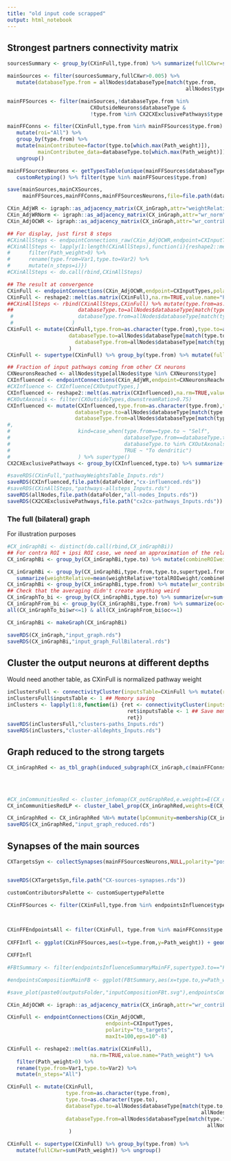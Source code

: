 ```yaml
---
title: "old input code scrapped"
output: html_notebook
---
```


## Strongest partners connectivity matrix
```r
sourcesSummary <- group_by(CXinFull,type.from) %>% summarize(fullCXwr=sum(Path_weight)) %>% ungroup()

mainSources <- filter(sourcesSummary,fullCXwr>0.005) %>% 
   mutate(databaseType.from = allNodes$databaseType[match(type.from,
                                                          allNodes$type)])

mainFFSources <- filter(mainSources,!databaseType.from %in%
                           CXOutsideNeurons$databaseType & 
                           !type.from %in% CX2CXExclusivePathways$type.to)

mainFFConns <- filter(CXinFull,type.from %in% mainFFSources$type.from) %>% 
   mutate(roi="All") %>% 
   group_by(type.from) %>% 
   mutate(mainContributee=factor(type.to[which.max(Path_weight)]),
          mainContributee_data=databaseType.to[which.max(Path_weight)]) %>% 
   ungroup() 

mainFFSourcesNeurons <- getTypesTable(unique(mainFFSources$databaseType.from)) %>%
   customRetyping() %>% filter(type %in% mainFFSources$type.from)
```

```r
save(mainSources,mainCXSources,
     mainFFSources,mainFFConns,mainFFSourcesNeurons,file=file.path(dataFolder,"mainSourcesAndConns.Rdata"))
```
```r

CXin_AdjWR <- igraph::as_adjacency_matrix(CX_inGraph,attr="weightRelative")
CXin_AdjWRNorm <- igraph::as_adjacency_matrix(CX_inGraph,attr="wr_norm")
CXin_AdjOCWR <- igraph::as_adjacency_matrix(CX_inGraph,attr="wr_contribution") ## Here we use the relative contribution - use this for "downstream" computations of influence

## For display, just first 8 steps
#CXinAllSteps <- endpointConnections_raw(CXin_AdjOCWR,endpoint=CXInputTypes,polarity="downstream",maxIt=8,eps=10^-8)
#CXinAllSteps <- lapply(1:length(CXinAllSteps),function(i){reshape2::melt(as.matrix(CXinAllSteps[[i]]),na.rm=TRUE,value.name="Path_weight") %>% 
#      filter(Path_weight>0) %>%
#      rename(type.from=Var1,type.to=Var2) %>%
#      mutate(n_steps=i)})
#CXinAllSteps <- do.call(rbind,CXinAllSteps)

## The result at convergence
CXinFull <- endpointConnections(CXin_AdjOCWR,endpoint=CXInputTypes,polarity="to_targets",maxIt=100,eps=10^-8)
CXinFull <- reshape2::melt(as.matrix(CXinFull),na.rm=TRUE,value.name="Path_weight") %>% filter(Path_weight>0) %>% rename(type.from=Var1,type.to=Var2) %>% mutate(n_steps="All")
##CXinAllSteps <- rbind(CXinAllSteps,CXinFull) %>% mutate(type.from=as.character(type.from),type.to=as.character(type.to),
##                     databaseType.to=allNodes$databaseType[match(type.to,allNodes$type)],
 #                     databaseType.from=allNodes$databaseType[match(type.from,allNodes$type)]
 #                   )
CXinFull <- mutate(CXinFull,type.from=as.character(type.from),type.to=as.character(type.to),
                    databaseType.to=allNodes$databaseType[match(type.to,allNodes$type)],
                      databaseType.from=allNodes$databaseType[match(type.from,allNodes$type)]
                    )
CXinFull <- supertype(CXinFull) %>% group_by(type.from) %>% mutate(fullCXwr=sum(Path_weight)) %>% ungroup()

## Fraction of input pathways coming from other CX neurons
CXNeuronsReached <- allNodes$type[allNodes$type %in% CXNeurons$type]
CXInfluenced <- endpointConnections(CXin_AdjWR,endpoint=CXNeuronsReached,polarity = "from_sources",maxIt=100,eps=10^-8)
#CXInfluence <- CXInfluence[CXOutputTypes,]
CXInfluenced <- reshape2::melt(as.matrix(CXInfluenced),na.rm=TRUE,value.name="Path_weight") %>% filter(Path_weight>0) %>% rename(type.from=Var1,type.to=Var2)
#CXOutAxonals <- filter(CXOutsideTypes,downstreamRatio>0.75)
CXInfluenced <- mutate(CXInfluenced,type.from=as.character(type.from),type.to=as.character(type.to),
                      databaseType.to=allNodes$databaseType[match(type.to,allNodes$type)],
                      databaseType.from=allNodes$databaseType[match(type.from,allNodes$type)]) %>% supertype()
#,
#                      kind=case_when(type.from==type.to ~ "Self",
#                                     databaseType.from==databaseType.to ~ "Self-contralateral",
#                                     databaseType.to %in% CXOutAxonals$databaseType ~ "To axonal",
#                                     TRUE ~ "To dendritic")
#                      ) %>% supertype()
CX2CXExclusivePathways <- group_by(CXInfluenced,type.to) %>% summarize(totalWeight=sum(Path_weight)) %>% filter(totalWeight>0.95)
```

```r
#saveRDS(CXinFull,"pathwayWeightsTable_Inputs.rds")
saveRDS(CXInfluenced,file.path(dataFolder,"cx-influenced.rds"))
#saveRDS(CXinAllSteps,"pathways-allsteps_Inputs.rds")
saveRDS(allNodes,file.path(dataFolder,"all-nodes_Inputs.rds"))
saveRDS(CX2CXExclusivePathways,file.path("cx2cx-pathways_Inputs.rds"))
```

### The full (bilateral) graph
For illustration purposes
```r
#CX_inGraphBi <- distinct(do.call(rbind,CX_inGraphBi))
## For contra ROI + ipsi ROI case, we need an approximation of the relative weight and output contribution
CX_inGraphBi <- group_by(CX_inGraphBi,type.to) %>% mutate(combineROIweight=sum(totalROIweight[match(unique(roi),roi)])) %>% ungroup() 

CX_inGraphBi <- group_by(CX_inGraphBi,type.from,type.to,supertype1.from,supertype2.from,supertype3.from,supertype1.to,supertype2.to,supertype3.to,databaseType.from,databaseType.to,n_type) %>%
   summarize(weightRelative=mean(weightRelative*totalROIweight/combineROIweight),outputContribution=sum(weight)/sum(totalPreROIweight*n_from)) %>% ungroup()
CX_inGraphBi <- group_by(CX_inGraphBi,type.from) %>% mutate(wr_contribution=weightRelative/sum(weightRelative)) %>% ungroup() 
## Check that the averaging didn't create anything weird
CX_inGraphTo_bi <- group_by(CX_inGraphBi,type.to) %>% summarize(wr=sum(weightRelative)) %>% ungroup()
CX_inGraphFrom_bi <- group_by(CX_inGraphBi,type.from) %>% summarize(oc=sum(outputContribution),wroc=sum(wr_contribution)) %>% ungroup()
all(CX_inGraphTo_bi$wr<=1) & all(CX_inGraphFrom_bi$oc<=1) 
```
```r
CX_inGraphBi <- makeGraph(CX_inGraphBi)
```

```r
saveRDS(CX_inGraph,"input_graph.rds")
saveRDS(CX_inGraphBi,"input_graph_FullBilateral.rds")
```

## Cluster the output neurons at different depths
Would need another table, as CXinFull is normalized pathway weight
```r
inClustersFull <- connectivityCluster(inputsTable=CXinFull %>% mutate(roi="Outside",weightRelative=Path_weight))
inClustersFull$inputsTable <- 1 ## Memory saving
inClusters <- lapply(1:8,function(i) {ret <- connectivityCluster(inputsTable=CXinAllSteps %>% filter(n_steps==i) %>% mutate(roi="Outside",weightRelative=Path_weight))
                                       ret$inputsTable <- 1 ## Save memory as we're not using this here
                                       ret})
saveRDS(inClustersFull,"clusters-paths_Inputs.rds")
saveRDS(inClusters,"cluster-alldephts_Inputs.rds")
```

## Graph reduced to the strong targets
```r
CX_inGraphRed <- as_tbl_graph(induced_subgraph(CX_inGraph,c(mainFFConnsFilt$type.to,mainFFConnsFilt$type.from))) %N>% mutate(mainContributee=mainFFConns$mainContributee[match(type,mainFFConns$type.from)],
                                                                                                                             customContributee=CXInputNeurons$customSupertype[match(mainContributee,CXOutputNeurons$type)],
                                                                                                                             customContributor = ifelse(type %in% mainFFConnsFilt$type.to,"Target",as.character(customContributee)),
                                                                                                                             label=ifelse(customContributee=="Target",type,NA)) 

#CX_inCommunitiesRed <- cluster_infomap(CX_outGraphRed,e.weights=E(CX_outGraphRed)$weightRelative)
CX_inCommunitiesRedLP <- cluster_label_prop(CX_inGraphRed,weights=E(CX_inGraphRed)$weightRelative)

CX_inGraphRed <- CX_inGraphRed %N>% mutate(lpCommunity=membership(CX_inCommunitiesRedLP)[type])
saveRDS(CX_inGraphRed,"input_graph_reduced.rds")
```

## Synapses of the main sources
```r


CXTargetsSyn <- collectSynapses(mainFFSourcesNeurons,NULL,polarity="post")


saveRDS(CXTargetsSyn,file.path("CX-sources-synapses.rds"))
```

```r
customContributorsPalette <- customSupertypePalette
```


```r
CXinFFSources <- filter(CXinFull,type.from %in% endpointsInfluence$type.from & type.from %in% mainFFConns$type.from & fullCXwr>0.005 & type.from %in% knownTypesTable$type) %>% mutate(supertype.from=knownTypesTable$supertype[match(type.from,knownTypesTable$type)],
                                                                                                                                             customType.to=CXOutputNeurons$customSupertype[match(databaseType.to,CXOutputNeurons$databaseType)]) 


CXinFFEndpointsAll <- filter(CXinFull, type.from %in% mainFFConns$type.from & !type.from %in% mainEndpointInfluencers & fullCXwr>0.05) %>% mutate(supertype.from=knownTypesTable$supertype[match(type.from,knownTypesTable$type)],
                                                                                                                                              customType.to=CXOutputNeurons$customSupertype[match(databaseType.to,CXOutputNeurons$databaseType)])
CXFFInfl <- ggplot(CXinFFSources,aes(x=type.from,y=Path_weight)) + geom_col(aes(fill=supertype3.to))+ scale_fill_manual(name="Target supertype",values=c(supertype3Palette,"Other"="grey90"))+facet_grid(.~supertype.from,scale="free",space="free")+theme_paper() +  theme(axis.text.x = element_text(angle=90,hjust = 1,vjust=0.5),strip.text.x = element_text(angle=90)) + ylab("total pathway weight") + xlab("CX output type")

CXFFInfl 

```

```r
#FBtSummary <- filter(endpointsInfluenceSummaryMainFF,supertype3.to=="FB Tangential") %>% mutate(layer.to=gsub("FB","",str_extract(type.to,"FB[1-9]")))

#endpointsCompositionMainFB <- ggplot(FBtSummary,aes(x=type.to,y=Path_weight)) + geom_col(aes(fill=supertype.from)) + scale_fill_manual(name="Source supertype",values=endpointsPalette)+ theme_paper()+ theme(strip.text.x=element_blank(),axis.text.x = element_text(angle=90,hjust = 1,vjust=0.5))+facet_grid(.~layer.to,scales = "free",space="free") + ylab("pathway weight") + xlab("CX input type")

#save_plot(paste0(outputsFolder,"inputCompositionFBt.svg"),endpointsCompositionMainFB,base_width=10,base_height=3)
```

```r
CXin_AdjOCWR <- igraph::as_adjacency_matrix(CX_inGraph,attr="wr_contribution")

CXinFull <- endpointConnections(CXin_AdjOCWR,
                                endpoint=CXInputTypes,
                                polarity="to_targets",
                                maxIt=100,eps=10^-8)

CXinFull <- reshape2::melt(as.matrix(CXinFull),
                           na.rm=TRUE,value.name="Path_weight") %>%
   filter(Path_weight>0) %>% 
   rename(type.from=Var1,type.to=Var2) %>% 
   mutate(n_steps="All")

CXinFull <- mutate(CXinFull,
                   type.from=as.character(type.from),
                   type.to=as.character(type.to),
                   databaseType.to=allNodes$databaseType[match(type.to,
                                                               allNodes$type)],
                   databaseType.from=allNodes$databaseType[match(type.from,
                                                                 allNodes$type)]
                    )

CXinFull <- supertype(CXinFull) %>% group_by(type.from) %>%
   mutate(fullCXwr=sum(Path_weight)) %>% ungroup()
```

